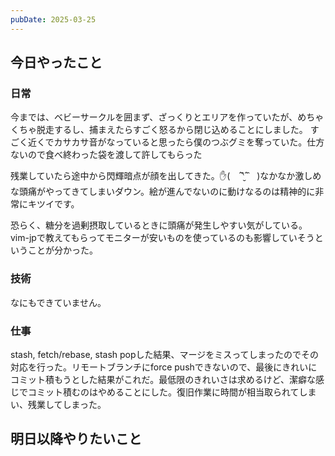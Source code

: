 ```yaml
---
pubDate: 2025-03-25
---
```



## 今日やったこと

### 日常

今までは、ベビーサークルを囲まず、ざっくりとエリアを作っていたが、めちゃくちゃ脱走するし、捕まえたらすごく怒るから閉じ込めることにしました。
すごく近くでカサカサ音がなっていると思ったら僕のつぶグミを奪っていた。仕方ないので食べ終わった袋を渡して許してもらった

残業していたら途中から閃輝暗点が顔を出してきた。✋(　ˆ̑‵̮ˆ̑　)なかなか激しめな頭痛がやってきてしまいダウン。絵が進んでないのに動けなるのは精神的に非常にキツイです。

恐らく、糖分を過剰摂取しているときに頭痛が発生しやすい気がしている。vim-jpで教えてもらってモニターが安いものを使っているのも影響していそうということが分かった。

### 技術

なにもできていません。

### 仕事

stash, fetch/rebase, stash popした結果、マージをミスってしまったのでその対応を行った。リモートブランチにforce pushできないので、最後にきれいにコミット積もうとした結果がこれだ。最低限のきれいさは求めるけど、潔癖な感じでコミット積むのはやめることにした。復旧作業に時間が相当取られてしまい、残業してしまった。


## 明日以降やりたいこと
